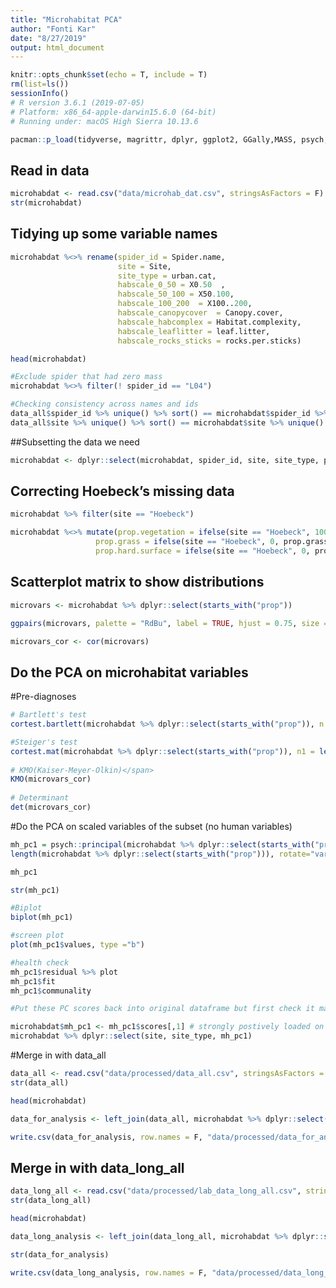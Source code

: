 ```yaml
---
title: "Microhabitat PCA"
author: "Fonti Kar"
date: "8/27/2019"
output: html_document
---
```


```r
knitr::opts_chunk$set(echo = T, include = T)
rm(list=ls())
sessionInfo()
# R version 3.6.1 (2019-07-05)
# Platform: x86_64-apple-darwin15.6.0 (64-bit)
# Running under: macOS High Sierra 10.13.6

pacman::p_load(tidyverse, magrittr, dplyr, ggplot2, GGally,MASS, psych, Matrix)
```

## Read in data

```r
microhabdat <- read.csv("data/microhab_dat.csv", stringsAsFactors = F)
str(microhabdat)
```

## Tidying up some variable names

```r
microhabdat %<>% rename(spider_id = Spider.name,
                        site = Site,
                        site_type = urban.cat,
                        habscale_0_50 = X0.50  ,
                        habscale_50_100 = X50.100,
                        habscale_100_200  = X100..200,
                        habscale_canopycover  = Canopy.cover,
                        habscale_habcomplex = Habitat.complexity,
                        habscale_leaflitter = leaf.litter,
                        habscale_rocks_sticks = rocks.per.sticks)

head(microhabdat)

#Exclude spider that had zero mass
microhabdat %<>% filter(! spider_id == "L04")

#Checking consistency across names and ids
data_all$spider_id %>% unique() %>% sort() == microhabdat$spider_id %>% unique() %>% sort() 
data_all$site %>% unique() %>% sort() == microhabdat$site %>% unique() %>% sort() 
```

##Subsetting the data we need
```r
microhabdat <- dplyr::select(microhabdat, spider_id, site, site_type, prop.vegetation:prop.hard.surface)
```

## Correcting Hoebeck's missing data

```r
microhabdat %>% filter(site == "Hoebeck")

microhabdat %<>% mutate(prop.vegetation = ifelse(site == "Hoebeck", 100, prop.vegetation),
                   prop.grass = ifelse(site == "Hoebeck", 0, prop.grass),
                   prop.hard.surface = ifelse(site == "Hoebeck", 0, prop.hard.surface)) 
```


## Scatterplot matrix to show distributions
```r
microvars <- microhabdat %>% dplyr::select(starts_with("prop"))

ggpairs(microvars, palette = "RdBu", label = TRUE, hjust = 0.75, size = 3, layout.exp = 1)

microvars_cor <- cor(microvars)
```

## Do the PCA on microhabitat variables

#Pre-diagnoses
```r
# Bartlett's test
cortest.bartlett(microhabdat %>% dplyr::select(starts_with("prop")), n = nrow(microvars_cor))

#Steiger's test
cortest.mat(microhabdat %>% dplyr::select(starts_with("prop")), n1 = length(microvars_cor))
 
# KMO(Kaiser-Meyer-Olkin)</span>
KMO(microvars_cor)
 
# Determinant
det(microvars_cor)
```

#Do the PCA on scaled variables of the subset (no human variables)

```r
mh_pc1 = psych::principal(microhabdat %>% dplyr::select(starts_with("prop")), nfactors = 
length(microhabdat %>% dplyr::select(starts_with("prop"))), rotate="varimax", scores = T)

mh_pc1

str(mh_pc1)

#Biplot
biplot(mh_pc1)

#screen plot
plot(mh_pc1$values, type ="b") 

#health check
mh_pc1$residual %>% plot
mh_pc1$fit
mh_pc1$communality 

#Put these PC scores back into original dataframe but first check it matches number of data points to number of rows in data

microhabdat$mh_pc1 <- mh_pc1$scores[,1] # strongly postively loaded on prop.grass  
microhabdat %>% dplyr::select(site, site_type, mh_pc1)
```

#Merge in with data_all
```r
data_all <- read.csv("data/processed/data_all.csv", stringsAsFactors = F)
str(data_all)

head(microhabdat)

data_for_analysis <- left_join(data_all, microhabdat %>% dplyr::select(spider_id, mh_pc1))

write.csv(data_for_analysis, row.names = F, "data/processed/data_for_analysis.csv")
```

## Merge in with data_long_all

```r
data_long_all <- read.csv("data/processed/lab_data_long_all.csv", stringsAsFactors = F)
str(data_long_all)

head(microhabdat)

data_long_analysis <- left_join(data_long_all, microhabdat %>% dplyr::select(spider_id, mh_pc1))

str(data_for_analysis)

write.csv(data_long_analysis, row.names = F, "data/processed/data_long_analysis.csv")
```

